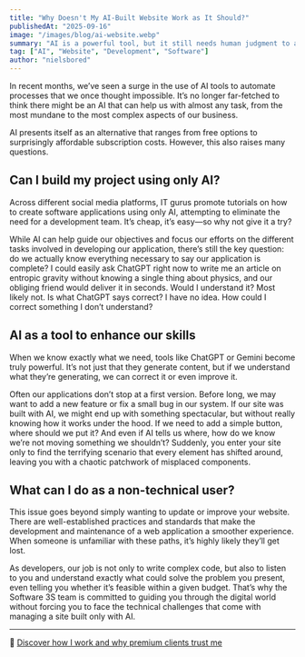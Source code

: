 ```yaml
---
title: "Why Doesn't My AI-Built Website Work as It Should?"
publishedAt: "2025-09-16"
image: "/images/blog/ai-website.webp"
summary: "AI is a powerful tool, but it still needs human judgment to align with your business goals."
tag: ["AI", "Website", "Development", "Software"]
author: "nielsbored"
---
```


In recent months, we’ve seen a surge in the use of AI tools to automate processes that we once thought impossible. It’s no longer far-fetched to think there might be an AI that can help us with almost any task, from the most mundane to the most complex aspects of our business.

AI presents itself as an alternative that ranges from free options to surprisingly affordable subscription costs. However, this also raises many questions.

## Can I build my project using only AI?

Across different social media platforms, IT gurus promote tutorials on how to create software applications using only AI, attempting to eliminate the need for a development team. It’s cheap, it’s easy—so why not give it a try?

While AI can help guide our objectives and focus our efforts on the different tasks involved in developing our application, there’s still the key question: do we actually know everything necessary to say our application is complete? I could easily ask ChatGPT right now to write me an article on entropic gravity without knowing a single thing about physics, and our obliging friend would deliver it in seconds. Would I understand it? Most likely not. Is what ChatGPT says correct? I have no idea. How could I correct something I don’t understand?

## AI as a tool to enhance our skills

When we know exactly what we need, tools like ChatGPT or Gemini become truly powerful. It’s not just that they generate content, but if we understand what they’re generating, we can correct it or even improve it.

Often our applications don’t stop at a first version. Before long, we may want to add a new feature or fix a small bug in our system. If our site was built with AI, we might end up with something spectacular, but without really knowing how it works under the hood. If we need to add a simple button, where should we put it? And even if AI tells us where, how do we know we’re not moving something we shouldn’t? Suddenly, you enter your site only to find the terrifying scenario that every element has shifted around, leaving you with a chaotic patchwork of misplaced components.

## What can I do as a non-technical user?

This issue goes beyond simply wanting to update or improve your website. There are well-established practices and standards that make the development and maintenance of a web application a smoother experience. When someone is unfamiliar with these paths, it’s highly likely they’ll get lost.

As developers, our job is not only to write complex code, but also to listen to you and understand exactly what could solve the problem you present, even telling you whether it’s feasible within a given budget. That’s why the Software 3S team is committed to guiding you through the digital world without forcing you to face the technical challenges that come with managing a site built only with AI.

---

🔗 [Discover how I work and why premium clients trust me](/about)
